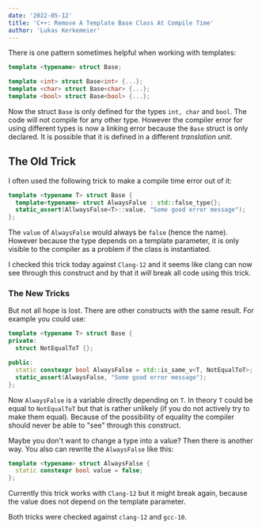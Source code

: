 ```yaml
---
date: '2022-05-12'
title: 'C++: Remove A Template Base Class At Compile Time'
author: 'Lukas Kerkemeier'
---
```


There is one pattern sometimes helpful when working with templates:

```cpp
template <typename> struct Base;

template <int> struct Base<int> {...};
template <char> struct Base<char> {...};
template <bool> struct Base<bool> {...};
```
Now the struct `Base` is only defined for the types `int, char` and `bool`. The code will not compile for any other type. However the compiler error for using different types is now a linking error because the `Base` struct is only declared. It is possible that it is defined in a different _translation unit_.

## The Old Trick

I often used the following trick to make a compile time error out of it:

```cpp
template <typename T> struct Base {
  template<typename> struct AlwaysFalse : std::false_type{};
  static_assert(AllwaysFalse<T>::value, "Some good error message");
};
```

The `value` of `AlwaysFalse` would always be `false` (hence the name). However because the type depends on a template parameter, it is only visible to the compiler as a problem if the class is instantiated.

I checked this trick today against `Clang-12` and it seems like clang can now see through this construct and by that it _will_ break all code using this trick. 

### The New Tricks
But not all hope is lost. There are other constructs with the same result. For example you could use:
```cpp
template <typename T> struct Base {
private:
  struct NotEqualToT {};

public:
  static constexpr bool AlwaysFalse = std::is_same_v<T, NotEqualToT>;
  static_assert(AlwaysFalse, "Some good error message");
};
```
Now `AlwaysFalse` is a variable directly depending on `T`. In theory `T` could be equal to `NotEqualToT` but that is rather unlikely (if you do not actively try to make them equal). Because of the possibility of equality the compiler should never be able to "see" through this construct.

Maybe you don't want to change a type into a value? Then there is another way. You also can rewrite the `AlwaysFalse` like this:
```cpp
template <typename> struct AlwaysFalse {
  static constexpr bool value = false;
};
```
Currently this trick works with `Clang-12` but it might break again, because the value does not depend on the template parameter.

Both tricks were checked against `clang-12` and `gcc-10`.
